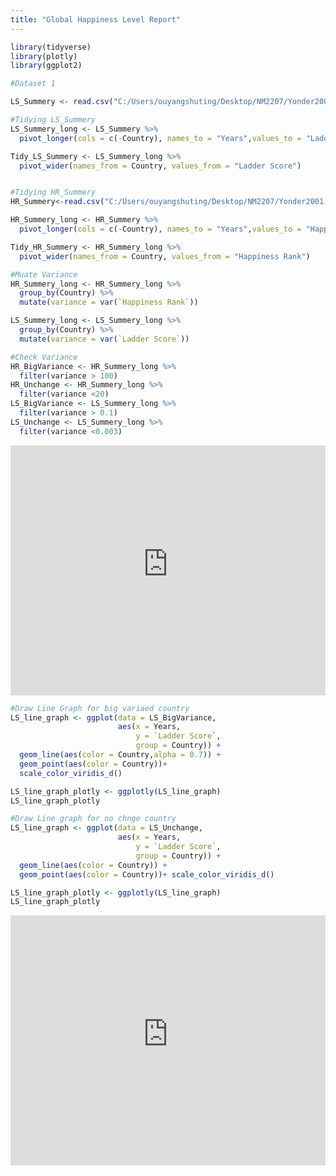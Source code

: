 ```yaml
---
title: "Global Happiness Level Report"
---
```

<style>
  h1 {
    text-align: center;
  }
</style>
```r
library(tidyverse)
library(plotly)
library(ggplot2)
```

```r
#Dataset 1

LS_Summery <- read.csv("C:/Users/ouyangshuting/Desktop/NM2207/Yonder2001.github.io/Data/Happiness Score 2019-2024 .csv")

#Tidying LS_Summery
LS_Summery_long <- LS_Summery %>% 
  pivot_longer(cols = c(-Country), names_to = "Years",values_to = "Ladder Score")

Tidy_LS_Summery <- LS_Summery_long %>% 
  pivot_wider(names_from = Country, values_from = "Ladder Score")


#Tidying HR_Summery
HR_Summery<-read.csv("C:/Users/ouyangshuting/Desktop/NM2207/Yonder2001.github.io/Data/Happiness Ranking 2019-2024.csv")

HR_Summery_long <- HR_Summery %>% 
  pivot_longer(cols = c(-Country), names_to = "Years",values_to = "Happiness Rank")

Tidy_HR_Summery <- HR_Summery_long %>% 
  pivot_wider(names_from = Country, values_from = "Happiness Rank")

#Muate Variance 
HR_Summery_long <- HR_Summery_long %>%
  group_by(Country) %>%
  mutate(variance = var(`Happiness Rank`))

LS_Summery_long <- LS_Summery_long %>%
  group_by(Country) %>%
  mutate(variance = var(`Ladder Score`))

#Check Variance 
HR_BigVariance <- HR_Summery_long %>%
  filter(variance > 100)
HR_Unchange <- HR_Summery_long %>%
  filter(variance <20)
LS_BigVariance <- LS_Summery_long %>%
  filter(variance > 0.1)
LS_Unchange <- LS_Summery_long %>%
  filter(variance <0.003)
```


```{=html}
<iframe height="400" width="100%" frameborder="no" src="https://shutingouyang.shinyapps.io/Happiness_Global/"> </iframe>
```


```r
#Draw Line Graph for big variaed country
LS_line_graph <- ggplot(data = LS_BigVariance, 
                        aes(x = Years, 
                            y = `Ladder Score`, 
                            group = Country)) +
  geom_line(aes(color = Country,alpha = 0.7)) +
  geom_point(aes(color = Country))+ 
  scale_color_viridis_d()

LS_line_graph_plotly <- ggplotly(LS_line_graph)
LS_line_graph_plotly
```
```r

#Draw Line graph for no chnge country 
LS_line_graph <- ggplot(data = LS_Unchange, 
                        aes(x = Years, 
                            y = `Ladder Score`, 
                            group = Country)) +
  geom_line(aes(color = Country)) +
  geom_point(aes(color = Country))+ scale_color_viridis_d()

LS_line_graph_plotly <- ggplotly(LS_line_graph)
LS_line_graph_plotly
```


```{=html}
<iframe height="400" width="100%" frameborder="no" src="https://shutingouyang.shinyapps.io/6FactorsExplained/"> </iframe>
```

